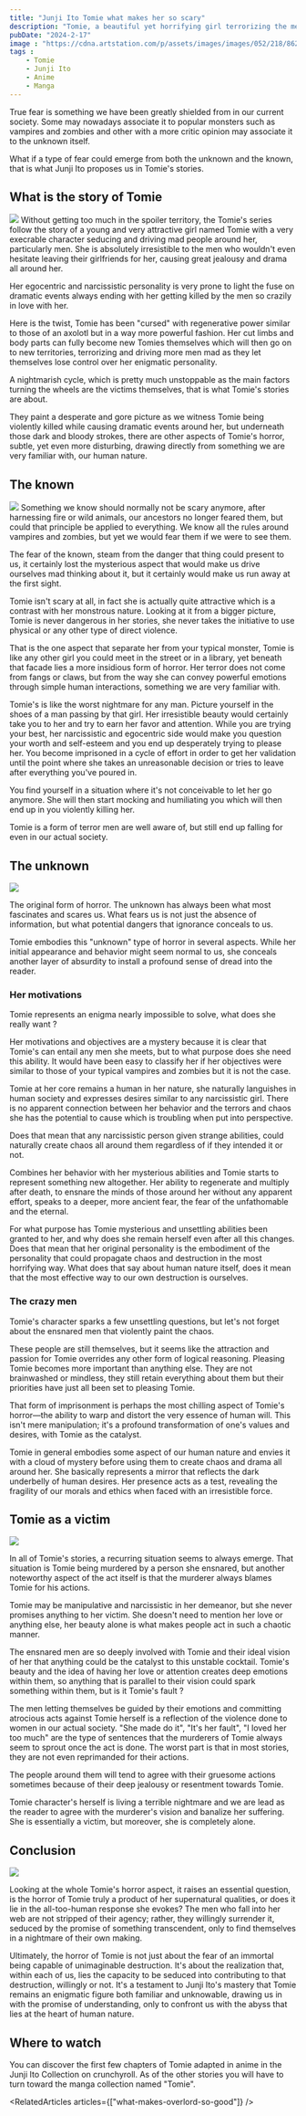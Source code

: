 ```yaml
---
title: "Junji Ito Tomie what makes her so scary"
description: "Tomie, a beautiful yet horrifying girl terrorizing the men in Junji Ito's stories. Let's peal the layers of her monstrous hide."
pubDate: "2024-2-17"
image : "https://cdna.artstation.com/p/assets/images/images/052/218/862/large/eidorian-art-tomie-tomie-tomie.jpg?1659266601"
tags :
    - Tomie
    - Junji Ito
    - Anime
    - Manga
---
```

True fear is something we have been greatly shielded from in our current society. Some may nowadays associate it to popular monsters such as vampires and zombies and other with a more critic opinion may associate it to the unknown itself.

What if a type of fear could emerge from both the unknown and the known, that is what Junji Ito proposes us in Tomie's stories.

## What is the story of Tomie
<Image src="https://musewithmeblog.files.wordpress.com/2018/12/TomieFeatured-1.jpg?w=740" />
Without getting too much in the spoiler territory, the Tomie's series follow the story of a young and very attractive girl named Tomie with a very execrable character seducing and driving mad people around her, particularly men. She is absolutely irresistible to the men who wouldn't even hesitate leaving their girlfriends for her, causing great jealousy and drama all around her.

Her egocentric and narcissistic personality is very prone to light the fuse on dramatic events always ending with her getting killed by the men so crazily in love with her.

Here is the twist, Tomie has been "cursed" with regenerative power similar to those of an axolotl but in a way more powerful fashion. Her cut limbs and body parts can fully become new Tomies themselves which will then go on to new territories, terrorizing and driving more men mad as they let themselves lose control over her enigmatic personality.

A nightmarish cycle, which is pretty much unstoppable as the main factors turning the wheels are the victims themselves, that is what Tomie's stories are about.

They paint a desperate and gore picture as we witness Tomie being violently killed while causing dramatic events around her, but underneath those dark and bloody strokes, there are other aspects of Tomie's horror, subtle, yet even more disturbing, drawing directly from something we are very familiar with, our human nature.

## The known
<Image src="https://i0.wp.com/retrofuturista.com/wp-content/uploads/2023/01/Tomie-by-Junji-Ito-Review-4.jpg?resize=750%2C468&ssl=1" />
Something we know should normally not be scary anymore, after harnessing fire or wild animals, our ancestors no longer feared them, but could that principle be applied to everything. We know all the rules around vampires and zombies, but yet we would fear them if we were to see them.

The fear of the known, steam from the danger that thing could present to us, it certainly lost the mysterious aspect that would make us drive ourselves mad thinking about it, but it certainly would make us run away at the first sight.

Tomie isn't scary at all, in fact she is actually quite attractive which is a contrast with her monstrous nature. Looking at it from a bigger picture, Tomie is never dangerous in her stories, she never takes the initiative to use physical or any other type of direct violence.

That is the one aspect that separate her from your typical monster, Tomie is like any other girl you could meet in the street or in a library, yet beneath that facade lies a more insidious form of horror. Her terror does not come from fangs or claws, but from the way she can convey powerful emotions through simple human interactions, something we are very familiar with.

Tomie's is like the worst nightmare for any man. Picture yourself in the shoes of a man passing by that girl. Her irresistible beauty would certainly take you to her and try to earn her favor and attention. While you are trying your best, her narcissistic and egocentric side would make you question your worth and self-esteem and you end up desperately trying to please her. You become imprisoned in a cycle of effort in order to get her validation until the point where she takes an unreasonable decision or tries to leave after everything you've poured in.

You find yourself in a situation where it's not conceivable to let her go anymore. She will then start mocking and humiliating you which will then end up in you violently killing her.

Tomie is a form of terror men are well aware of, but still end up falling for even in our actual society.

## The unknown
<Image src="https://static1.cbrimages.com/wordpress/wp-content/uploads/2022/05/Junji-Ito-Collection-Tomie-03.jpg" />

The original form of horror. The unknown has always been what most fascinates and scares us. What fears us is not just the absence of information, but what potential dangers that ignorance conceals to us.

Tomie embodies this "unknown" type of horror in several aspects. While her initial appearance and behavior might seem normal to us, she conceals another layer of absurdity to install a profound sense of dread into the reader.

### Her motivations
Tomie represents an enigma nearly impossible to solve, what does she really want ?

Her motivations and objectives are a mystery because it is clear that Tomie's can entail any men she meets, but to what purpose does she need this ability. It would have been easy to classify her if her objectives were similar to those of your typical vampires and zombies but it is not the case.

Tomie at her core remains a human in her nature, she naturally languishes in human society and expresses desires similar to any narcissistic girl. There is no apparent connection between her behavior and the terrors and chaos she has the potential to cause which is troubling when put into perspective.

Does that mean that any narcissistic person given strange abilities, could naturally create chaos all around them regardless of if they intended it or not.

Combines her behavior with her mysterious abilities and Tomie starts to represent something new altogether. Her ability to regenerate and multiply after death, to ensnare the minds of those around her without any apparent effort, speaks to a deeper, more ancient fear, the fear of the unfathomable and the eternal.

For what purpose has Tomie mysterious and unsettling abilities been granted to her, and why does she remain herself even after all this changes. Does that mean that her original personality is the embodiment of the personality that could propagate chaos and destruction in the most horrifying way. What does that say about human nature itself, does it mean that the most effective way to our own destruction is ourselves.

### The crazy men
Tomie's character sparks a few unsettling questions, but let's not forget about the ensnared men that violently paint the chaos.

These people are still themselves, but it seems like the attraction and passion for Tomie overrides any other form of logical reasoning. Pleasing Tomie becomes more important than anything else. They are not brainwashed or mindless, they still retain everything about them but their priorities have just all been set to pleasing Tomie.

That form of imprisonment is perhaps the most chilling aspect of Tomie's horror—the ability to warp and distort the very essence of human will. This isn't mere manipulation; it's a profound transformation of one's values and desires, with Tomie as the catalyst.

Tomie in general embodies some aspect of our human nature and envies it with a cloud of mystery before using them to create chaos and drama all around her. She basically represents a mirror that reflects the dark underbelly of human desires. Her presence acts as a test, revealing the fragility of our morals and ethics when faced with an irresistible force.

## Tomie as a victim
<Image src="https://i0.wp.com/www.spielanime.com/wp-content/uploads/2023/09/Tomie-manga-what-is-it-about-where-to-read-2.webp" />

In all of Tomie's stories, a recurring situation seems to always emerge. That situation is Tomie being murdered by a person she ensnared, but another noteworthy aspect of the act itself is that the murderer always blames Tomie for his actions.

Tomie may be manipulative and narcissistic in her demeanor, but she never promises anything to her victim. She doesn't need to mention her love or anything else, her beauty alone is what makes people act in such a chaotic manner.

The ensnared men are so deeply involved with Tomie and their ideal vision of her that anything could be the catalyst to this unstable cocktail. Tomie's beauty and the idea of having her love or attention creates deep emotions within them, so anything that is parallel to their vision could spark something within them, but is it Tomie's fault ?

The men letting themselves be guided by their emotions and committing atrocious acts against Tomie herself is a reflection of the violence done to women in our actual society. "She made do it", "It's her fault", "I loved her too much" are the type of sentences that the murderers of Tomie always seem to sprout once the act is done. The worst part is that in most stories, they are not even reprimanded for their actions.

The people around them will tend to agree with their gruesome actions sometimes because of their deep jealousy or resentment towards Tomie.

Tomie character's herself is living a terrible nightmare and we are lead as the reader to agree with the murderer's vision and banalize her suffering. She is essentially a victim, but moreover, she is completely alone.


## Conclusion
<Image src="https://static1.cbrimages.com/wordpress/wp-content/uploads/2023/01/junji-ito-s-tomie-from-the-manga-s-cover-art.jpg"/>

Looking at the whole Tomie's horror aspect, it raises an essential question, is the horror of Tomie truly a product of her supernatural qualities, or does it lie in the all-too-human response she evokes? The men who fall into her web are not stripped of their agency; rather, they willingly surrender it, seduced by the promise of something transcendent, only to find themselves in a nightmare of their own making.

Ultimately, the horror of Tomie is not just about the fear of an immortal being capable of unimaginable destruction. It's about the realization that, within each of us, lies the capacity to be seduced into contributing to that destruction, willingly or not. It's a testament to Junji Ito's mastery that Tomie remains an enigmatic figure both familiar and unknowable, drawing us in with the promise of understanding, only to confront us with the abyss that lies at the heart of human nature.

## Where to watch
You can discover the first few chapters of Tomie adapted in anime in the Junji Ito Collection on crunchyroll. As of the other stories you will have to turn toward the manga collection named "Tomie".

<RelatedArticles  articles={["what-makes-overlord-so-good"]} />

